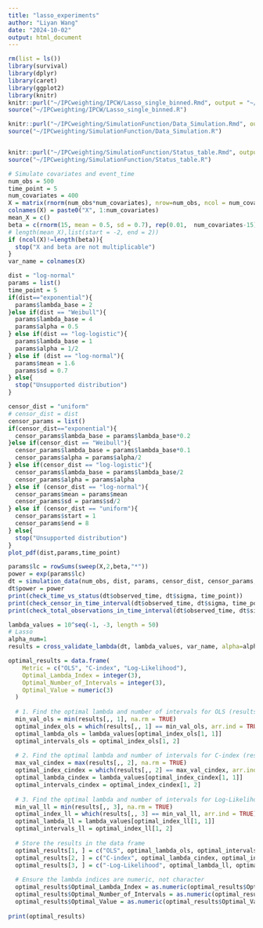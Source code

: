 ```yaml
---
title: "lasso_experiments"
author: "Liyan Wang"
date: "2024-10-02"
output: html_document
---
```


```r
rm(list = ls())
library(survival)
library(dplyr)
library(caret)
library(ggplot2)
library(knitr)
knitr::purl("~/IPCweighting/IPCW/Lasso_single_binned.Rmd", output = "~/IPCweighting/IPCW/Lasso_single_binned.R")
source("~/IPCweighting/IPCW/Lasso_single_binned.R")

knitr::purl("~/IPCweighting/SimulationFunction/Data_Simulation.Rmd", output = "~/IPCweighting/SimulationFunction/Data_Simulation.R")
source("~/IPCweighting/SimulationFunction/Data_Simulation.R")


knitr::purl("~/IPCweighting/SimulationFunction/Status_table.Rmd", output = "~/IPCweighting/SimulationFunction/Status_table.R")
source("~/IPCweighting/SimulationFunction/Status_table.R")
```

```r
# Simulate covariates and event_time
num_obs = 500
time_point = 5
num_covariates = 400
X = matrix(rnorm(num_obs*num_covariates), nrow=num_obs, ncol = num_covariates)
colnames(X) = paste0("X", 1:num_covariates)
mean_X = c()
beta = c(rnorm(15, mean = 0.5, sd = 0.7), rep(0.01,  num_covariates-15)) 
# length(mean_X),list(start = -2, end = 2))
if (ncol(X)!=length(beta)){
  stop("X and beta are not multiplicable")
}
var_name = colnames(X)
```

```r
dist = "log-normal"
params = list()
time_point = 5
if(dist=="exponential"){
  params$lambda_base = 2
}else if(dist == "Weibull"){
  params$lambda_base = 4
  params$alpha = 0.5
} else if(dist == "log-logistic"){
  params$lambda_base = 1
  params$alpha = 1/2
} else if (dist == "log-normal"){
  params$mean = 1.6
  params$sd = 0.7
} else{
  stop("Unsupported distribution")
}

censor_dist = "uniform"
# censor_dist = dist
censor_params = list()
if(censor_dist=="exponential"){
  censor_params$lambda_base = params$lambda_base*0.2
}else if(censor_dist == "Weibull"){
  censor_params$lambda_base = params$lambda_base*0.1
  censor_params$alpha = params$alpha/2
} else if(censor_dist == "log-logistic"){
  censor_params$lambda_base = params$lambda_base/2
  censor_params$alpha = params$alpha
} else if (censor_dist == "log-normal"){
  censor_params$mean = params$mean
  censor_params$sd = params$sd/2
} else if (censor_dist == "uniform"){
  censor_params$start = 1
  censor_params$end = 8
} else{
  stop("Unsupported distribution")
}
plot_pdf(dist,params,time_point)
```

```r
params$lc = rowSums(sweep(X,2,beta,"*"))
power = exp(params$lc)
dt = simulation_data(num_obs, dist, params, censor_dist, censor_params, time_point, X)
dt$power = power
print(check_time_vs_status(dt$observed_time, dt$sigma, time_point))
print(check_censor_in_time_interval(dt$observed_time, dt$sigma, time_point))
print(check_total_observations_in_time_interval(dt$observed_time, dt$sigma, time_point))
```

```r
lambda_values = 10^seq(-1, -3, length = 50)
# Lasso
alpha_num=1
results = cross_validate_lambda(dt, lambda_values, var_name, alpha=alpha_num, time_point, max_intervals = 20)

optimal_results = data.frame(
    Metric = c("OLS", "C-index", "Log-Likelihood"),
    Optimal_Lambda_Index = integer(3),
    Optimal_Number_of_Intervals = integer(3),
    Optimal_Value = numeric(3)
  )
  
  # 1. Find the optimal lambda and number of intervals for OLS (results[,, 1])
  min_val_ols = min(results[,, 1], na.rm = TRUE)
  optimal_index_ols = which(results[,, 1] == min_val_ols, arr.ind = TRUE)
  optimal_lambda_ols = lambda_values[optimal_index_ols[1, 1]]
  optimal_intervals_ols = optimal_index_ols[1, 2]
  
  # 2. Find the optimal lambda and number of intervals for C-index (results[,, 2])
  max_val_cindex = max(results[,, 2], na.rm = TRUE)
  optimal_index_cindex = which(results[,, 2] == max_val_cindex, arr.ind = TRUE)
  optimal_lambda_cindex = lambda_values[optimal_index_cindex[1, 1]]
  optimal_intervals_cindex = optimal_index_cindex[1, 2]
  
  # 3. Find the optimal lambda and number of intervals for Log-Likelihood (results[,, 3])
  min_val_ll = min(results[,, 3], na.rm = TRUE)
  optimal_index_ll = which(results[,, 3] == min_val_ll, arr.ind = TRUE)
  optimal_lambda_ll = lambda_values[optimal_index_ll[1, 1]]
  optimal_intervals_ll = optimal_index_ll[1, 2]
  
  # Store the results in the data frame
  optimal_results[1, ] = c("OLS", optimal_lambda_ols, optimal_intervals_ols, min_val_ols)
  optimal_results[2, ] = c("C-index", optimal_lambda_cindex, optimal_intervals_cindex, max_val_cindex)
  optimal_results[3, ] = c("-Log-Likelihood", optimal_lambda_ll, optimal_intervals_ll, min_val_ll)
  
  # Ensure the lambda indices are numeric, not character
  optimal_results$Optimal_Lambda_Index = as.numeric(optimal_results$Optimal_Lambda_Index)
  optimal_results$Optimal_Number_of_Intervals = as.numeric(optimal_results$Optimal_Number_of_Intervals)
  optimal_results$Optimal_Value = as.numeric(optimal_results$Optimal_Value)
  
print(optimal_results)
```



